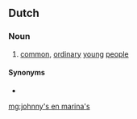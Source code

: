 ==Dutch==

===Noun===
{{nl-noun|head=[[johnny]][['s]] [[en]] [[marina]]'s|p|-|johnny'tjes en marinaatjes}}

# {{context|Flemish|pejorative|lang=nl}} [[common]], [[ordinary]] [[young]] [[people]]

====Synonyms====
* {{l|nl|sjonnies en anita's}}

[[mg:johnny's en marina's]]
